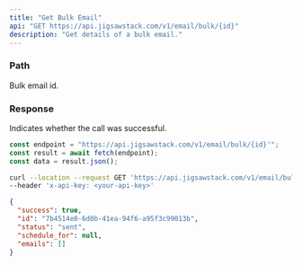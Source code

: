 ```yaml
---
title: "Get Bulk Email"
api: "GET https://api.jigsawstack.com/v1/email/bulk/{id}"
description: "Get details of a bulk email."
---
```


### Path

<ParamField path="id" type="string" required>
  Bulk email id.
</ParamField>

<Snippet file="header.mdx" />

### Response

<ResponseField name="success" type="boolean">
  Indicates whether the call was successful.
</ResponseField>

<RequestExample>

```javascript Node.js
const endpoint = "https://api.jigsawstack.com/v1/email/bulk/{id}'";
const result = await fetch(endpoint);
const data = result.json();
```

```bash cURL
curl --location --request GET 'https://api.jigsawstack.com/v1/email/bulk/{id}' \
--header 'x-api-key: <your-api-key>'
```

</RequestExample>

<ResponseExample>

```json Response
{
  "success": true,
  "id": "7b4514e0-6d0b-41ea-94f6-a95f3c99013b",
  "status": "sent",
  "schedule_for": null,
  "emails": []
}
```

</ResponseExample>
